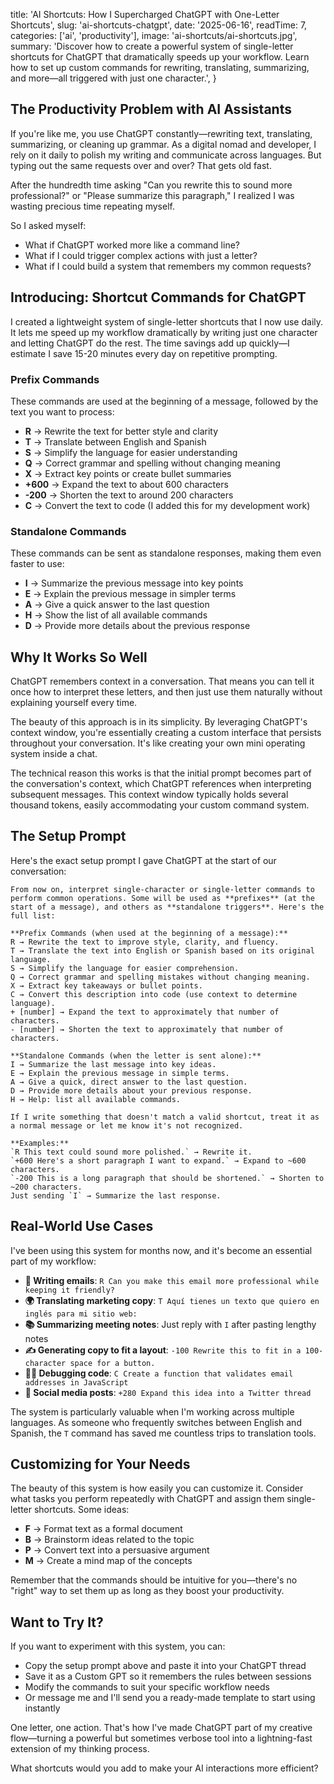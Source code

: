   title: 'AI Shortcuts: How I Supercharged ChatGPT with One-Letter Shortcuts',
  slug: 'ai-shortcuts-chatgpt',
  date: '2025-06-16',
  readTime: 7,
  categories: ['ai', 'productivity'],
  image: 'ai-shortcuts/ai-shortcuts.jpg',
  summary:
    'Discover how to create a powerful system of single-letter shortcuts for ChatGPT that dramatically speeds up your workflow. Learn how to set up custom commands for rewriting, translating, summarizing, and more—all triggered with just one character.',
}

## The Productivity Problem with AI Assistants

If you're like me, you use ChatGPT constantly—rewriting text, translating, summarizing, or cleaning up grammar. As a digital nomad and developer, I rely on it daily to polish my writing and communicate across languages. But typing out the same requests over and over? That gets old fast.

After the hundredth time asking "Can you rewrite this to sound more professional?" or "Please summarize this paragraph," I realized I was wasting precious time repeating myself.

So I asked myself:
- What if ChatGPT worked more like a command line?
- What if I could trigger complex actions with just a letter?
- What if I could build a system that remembers my common requests?

## Introducing: Shortcut Commands for ChatGPT

I created a lightweight system of single-letter shortcuts that I now use daily. It lets me speed up my workflow dramatically by writing just one character and letting ChatGPT do the rest. The time savings add up quickly—I estimate I save 15-20 minutes every day on repetitive prompting.

### Prefix Commands

These commands are used at the beginning of a message, followed by the text you want to process:

- **R** → Rewrite the text for better style and clarity
- **T** → Translate between English and Spanish
- **S** → Simplify the language for easier understanding
- **Q** → Correct grammar and spelling without changing meaning
- **X** → Extract key points or create bullet summaries
- **+600** → Expand the text to about 600 characters
- **-200** → Shorten the text to around 200 characters
- **C** → Convert the text to code (I added this for my development work)

### Standalone Commands

These commands can be sent as standalone responses, making them even faster to use:

- **I** → Summarize the previous message into key points
- **E** → Explain the previous message in simpler terms
- **A** → Give a quick answer to the last question
- **H** → Show the list of all available commands
- **D** → Provide more details about the previous response

## Why It Works So Well

ChatGPT remembers context in a conversation. That means you can tell it once how to interpret these letters, and then just use them naturally without explaining yourself every time.

The beauty of this approach is in its simplicity. By leveraging ChatGPT's context window, you're essentially creating a custom interface that persists throughout your conversation. It's like creating your own mini operating system inside a chat.

The technical reason this works is that the initial prompt becomes part of the conversation's context, which ChatGPT references when interpreting subsequent messages. This context window typically holds several thousand tokens, easily accommodating your custom command system.

## The Setup Prompt

Here's the exact setup prompt I gave ChatGPT at the start of our conversation:

```
From now on, interpret single-character or single-letter commands to perform common operations. Some will be used as **prefixes** (at the start of a message), and others as **standalone triggers**. Here's the full list:

**Prefix Commands (when used at the beginning of a message):**
R → Rewrite the text to improve style, clarity, and fluency.
T → Translate the text into English or Spanish based on its original language.
S → Simplify the language for easier comprehension.
Q → Correct grammar and spelling mistakes without changing meaning.
X → Extract key takeaways or bullet points.
C → Convert this description into code (use context to determine language).
+ [number] → Expand the text to approximately that number of characters.
- [number] → Shorten the text to approximately that number of characters.

**Standalone Commands (when the letter is sent alone):**
I → Summarize the last message into key ideas.
E → Explain the previous message in simple terms.
A → Give a quick, direct answer to the last question.
D → Provide more details about your previous response.
H → Help: list all available commands.

If I write something that doesn't match a valid shortcut, treat it as a normal message or let me know it's not recognized.

**Examples:**
`R This text could sound more polished.` → Rewrite it.
`+600 Here's a short paragraph I want to expand.` → Expand to ~600 characters.
`-200 This is a long paragraph that should be shortened.` → Shorten to ~200 characters.
Just sending `I` → Summarize the last response.
```

## Real-World Use Cases

I've been using this system for months now, and it's become an essential part of my workflow:

- **💬 Writing emails**: `R Can you make this email more professional while keeping it friendly?`
- **🌍 Translating marketing copy**: `T Aquí tienes un texto que quiero en inglés para mi sitio web:`
- **📚 Summarizing meeting notes**: Just reply with `I` after pasting lengthy notes
- **✍️ Generating copy to fit a layout**: `-100 Rewrite this to fit in a 100-character space for a button.`
- **🧑‍💻 Debugging code**: `C Create a function that validates email addresses in JavaScript`
- **📱 Social media posts**: `+280 Expand this idea into a Twitter thread`

The system is particularly valuable when I'm working across multiple languages. As someone who frequently switches between English and Spanish, the `T` command has saved me countless trips to translation tools.

## Customizing for Your Needs

The beauty of this system is how easily you can customize it. Consider what tasks you perform repeatedly with ChatGPT and assign them single-letter shortcuts. Some ideas:

- **F** → Format text as a formal document
- **B** → Brainstorm ideas related to the topic
- **P** → Convert text into a persuasive argument
- **M** → Create a mind map of the concepts

Remember that the commands should be intuitive for you—there's no "right" way to set them up as long as they boost your productivity.

## Want to Try It?

If you want to experiment with this system, you can:

- Copy the setup prompt above and paste it into your ChatGPT thread
- Save it as a Custom GPT so it remembers the rules between sessions
- Modify the commands to suit your specific workflow needs
- Or message me and I'll send you a ready-made template to start using instantly

One letter, one action. That's how I've made ChatGPT part of my creative flow—turning a powerful but sometimes verbose tool into a lightning-fast extension of my thinking process.

What shortcuts would you add to make your AI interactions more efficient?
